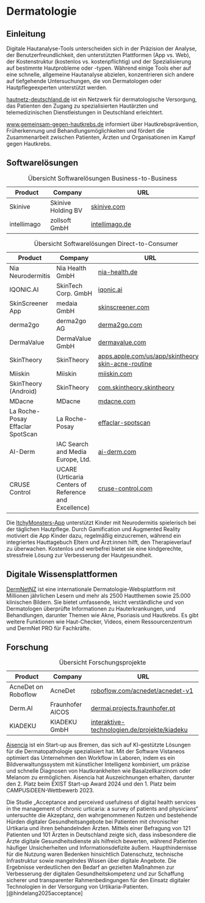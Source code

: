 # Dermatologie

## Einleitung

Digitale Hautanalyse-Tools unterscheiden sich in der Präzision der Analyse, der Benutzerfreundlichkeit, den unterstützten Plattformen (App vs. Web), der Kostenstruktur (kostenlos vs. kostenpflichtig) und der Spezialisierung auf bestimmte Hautprobleme oder -typen. Während einige Tools eher auf eine schnelle, allgemeine Hautanalyse abzielen, konzentrieren sich andere auf tiefgehende Untersuchungen, die von Dermatologen oder Hautpflegeexperten unterstützt werden. 

[hautnetz-deutschland.de](https://hautnetz-deutschland.de/) ist ein Netzwerk für dermatologische Versorgung, das Patienten den Zugang zu spezialisierten Hautärzten und telemedizinischen Dienstleistungen in Deutschland erleichtert.

[www.gemeinsam-gegen-hautkrebs.de](https://www.gemeinsam-gegen-hautkrebs.de/) informiert über Hautkrebsprävention, Früherkennung und Behandlungsmöglichkeiten und fördert die Zusammenarbeit zwischen Patienten, Ärzten und Organisationen im Kampf gegen Hautkrebs.

## Softwarelösungen

| Product                  | Company                  | URL                                                                 |
|--------------------------|--------------------------|---------------------------------------------------------------------|
| Skinive                  | Skinive Holding BV       | [skinive.com](https://skinive.com/de/for-specialists/)              |
| intellimago              | zollsoft GmbH            | [intellimago.de](https://intellimago.de)                            |

: Übersicht Softwarelösungen Business-to-Business

| Product                  | Company                  | URL                                                                 |
|--------------------------|--------------------------|---------------------------------------------------------------------|
| Nia Neurodermitis       | Nia Health GmbH          | [nia-health.de](https://www.nia-health.de/)                         |
| IQONIC.AI                | SkinTech Corp. GmbH      | [iqonic.ai](https://www.iqonic.ai/de)                               |
| SkinScreener App         | medaia GmbH              | [skinscreener.com](https://skinscreener.com)                        |
| derma2go                 | derma2go AG              | [derma2go.com](https://www.derma2go.com)                             |
| DermaValue                | DermaValue GmbH          | [dermavalue.com](https://www.dermavalue.com/de/)                    |
| SkinTheory               | SkinTheory               | [apps.apple.com/us/app/skintheory-skin-acne-routine](https://apps.apple.com/us/app/skintheory-skin-acne-routine/id1490049787) |
| Miiskin                  | Miiskin                  | [miiskin.com](https://miiskin.com/)                                  |
| SkinTheory (Android)     | SkinTheory               | [com.skintheory.skintheory](https://play.google.com/store/apps/details?id=com.skintheory.skintheory&pli=1) |
| MDacne                   | MDacne                   | [mdacne.com](https://www.mdacne.com/)                                |
| La Roche-Posay Effaclar SpotScan | La Roche-Posay      | [effaclar-spotscan](https://www.larocheposay.de/event/effaclar-spotscan) |
| AI-Derm                  | IAC Search and Media Europe, Ltd. | [ai-derm.com](https://ai-derm.com/)                                 |
| CRUSE Control            | UCARE (Urticaria Centers of Reference and Excellence) | [cruse-control.com](https://cruse-control.com/) |

: Übersicht Softwarelösungen Direct-to-Consumer

Die [ItchyMonsters-App](https://www.itchy-monsters.de/) unterstützt Kinder mit Neurodermitis spielerisch bei der täglichen Hautpflege. Durch Gamification und Augmented Reality motiviert die App Kinder dazu, regelmäßig einzucremen, während ein integriertes Hauttagebuch Eltern und Ärzt:innen hilft, den Therapieverlauf zu überwachen. Kostenlos und werbefrei bietet sie eine kindgerechte, stressfreie Lösung zur Verbesserung der Hautgesundheit.

## Digitale Wissensplattformen

[DermNetNZ](https://dermnetnz.org/) ist eine internationale Dermatologie-Websplattform mit Millionen jährlichen Lesern und mehr als 2500 Hautthemen sowie 25.000 klinischen Bildern. Sie bietet umfassende, leicht verständliche und von Dermatologen überprüfte Informationen zu Hauterkrankungen, und Behandlungen, darunter Themen wie Akne, Psoriasis und Hautkrebs. Es gibt weitere Funktionen wie Haut-Checker, Videos, einem Ressourcenzentrum und DermNet PRO für Fachkräfte.

## Forschung

| Product                  | Company                  | URL                                                                 |
|--------------------------|--------------------------|---------------------------------------------------------------------|
| AcneDet on Roboflow      | AcneDet                  | [roboflow.com/acnedet/acnedet-v1](https://universe.roboflow.com/acnedet/acnedet-v1) |
| Derm.AI                  | Fraunhofer AICOS         | [dermai.projects.fraunhofer.pt](http://dermai.projects.fraunhofer.pt/index.html) |
| KIADEKU | KIADEKU GmbH | [interaktive-technologien.de/projekte/kiadeku](https://www.interaktive-technologien.de/projekte/kiadeku) |

: Übersicht Forschungsprojekte

[Aisencia](https://aisencia.de/) ist ein Start-up aus Bremen, das sich auf KI-gestützte Lösungen für die Dermatopathologie spezialisiert hat. Mit der Software Vistaneos optimiert das Unternehmen den Workflow in Laboren, indem es ein Bildverwaltungssystem mit künstlicher Intelligenz kombiniert, um präzise und schnelle Diagnosen von Hautkrankheiten wie Basalzellkarzinom oder Melanom zu ermöglichen. Aisencia hat Auszeichnungen erhalten, darunter den 2. Platz beim EXIST Start-up Award 2024 und den 1. Platz beim CAMPUSiDEEN-Wettbewerb 2023.

Die Studie „Acceptance and perceived usefulness of digital health services in the management of chronic urticaria: a survey of patients and physicians“ untersuchte die Akzeptanz, den wahrgenommenen Nutzen und bestehende Hürden digitaler Gesundheitsangebote bei Patienten mit chronischer Urtikaria und ihren behandelnden Ärzten. Mittels einer Befragung von 121 Patienten und 101 Ärzten in Deutschland zeigte sich, dass insbesondere die Ärzte digitale Gesundheitsdienste als hilfreich bewerten, während Patienten häufiger Unsicherheiten und Informationsdefizite äußern. Haupthindernisse für die Nutzung waren Bedenken hinsichtlich Datenschutz, technische Infrastruktur sowie mangelndes Wissen über digitale Angebote. Die Ergebnisse verdeutlichen den Bedarf an gezielten Maßnahmen zur Verbesserung der digitalen Gesundheitskompetenz und zur Schaffung sicherer und transparenter Rahmenbedingungen für den Einsatz digitaler Technologien in der Versorgung von Urtikaria-Patienten. [@hindelang2025acceptance]


